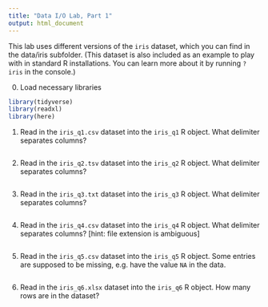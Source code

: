 ```yaml
---
title: "Data I/O Lab, Part 1"
output: html_document
---
```


This lab uses different versions of the `iris` dataset, which you can find in the data/iris subfolder. (This dataset is also included as an example to play with in standard R installations. You can learn more about it by running `?iris` in the console.)

0.  Load necessary libraries

```r
library(tidyverse)
library(readxl)
library(here)
```



1. Read in the `iris_q1.csv` dataset into the `iris_q1` R object. What delimiter separates columns?

```r

```


2. Read in the `iris_q2.tsv` dataset into the `iris_q2` R object. What delimiter separates columns?
```r

```
3. Read in the `iris_q3.txt` dataset into the `iris_q3` R object. What delimiter separates columns?
```r

```
4. Read in the `iris_q4.csv` dataset into the `iris_q4` R object. What delimiter separates columns? [hint: file extension is ambiguous]
```r

```
5. Read in the `iris_q5.csv` dataset into the `iris_q5` R object. Some entries are supposed to be missing, e.g. have the value `NA` in the data.  
```r

```
6. Read in the `iris_q6.xlsx` dataset into the `iris_q6` R object. How many rows are in the dataset?
```r

```